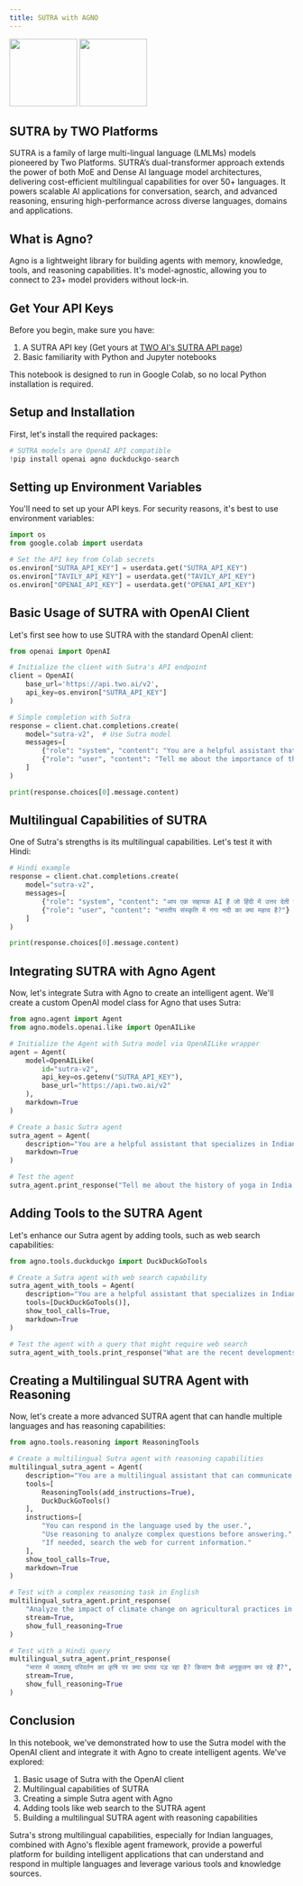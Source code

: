 ```yaml
---
title: SUTRA with AGNO
---
```


<div style={{ display: "flex", alignItems: "center", gap: "40px" }}>
  <img
    src="https://play-lh.googleusercontent.com/_O9p4Z4yucA2NLmZBu9mTJCuBwXeT9NcbtrDN6I8gKlkIPRySV0adOmbyipjSj9Gew"
    width="120"
  />
  <img
    src="https://images.crunchbase.com/image/upload/c_pad,f_auto,q_auto:eco,dpr_1/fc52752016ff487da8e4686a2b7fcb6d"
    width="120"
  />
</div>

## SUTRA by TWO Platforms

SUTRA is a family of large multi-lingual language (LMLMs) models pioneered
by Two Platforms. SUTRA’s dual-transformer approach extends the power of
both MoE and Dense AI language model architectures, delivering
cost-efficient multilingual capabilities for over 50+ languages. It powers
scalable AI applications for conversation, search, and advanced reasoning,
ensuring high-performance across diverse languages, domains and
applications.

## What is Agno?

Agno is a lightweight library for building agents with memory,
knowledge, tools, and reasoning capabilities. It's model-agnostic,
allowing you to connect to 23+ model providers without lock-in.

## Get Your API Keys

Before you begin, make sure you have:

1.  A SUTRA API key (Get yours at [TWO AI's SUTRA API
    page](https://www.two.ai/sutra/api))
2.  Basic familiarity with Python and Jupyter notebooks

This notebook is designed to run in Google Colab, so no local Python
installation is required.

## Setup and Installation

First, let's install the required packages:

```python
# SUTRA models are OpenAI API compatible
!pip install openai agno duckduckgo-search
```

## Setting up Environment Variables

You'll need to set up your API keys. For security reasons, it's best to
use environment variables:

```python
import os
from google.colab import userdata

# Set the API key from Colab secrets
os.environ["SUTRA_API_KEY"] = userdata.get("SUTRA_API_KEY")
os.environ["TAVILY_API_KEY"] = userdata.get("TAVILY_API_KEY")
os.environ["OPENAI_API_KEY"] = userdata.get("OPENAI_API_KEY")
```

## Basic Usage of SUTRA with OpenAI Client

Let's first see how to use SUTRA with the standard OpenAI client:

```python
from openai import OpenAI

# Initialize the client with Sutra's API endpoint
client = OpenAI(
    base_url='https://api.two.ai/v2',
    api_key=os.environ["SUTRA_API_KEY"]
)

# Simple completion with Sutra
response = client.chat.completions.create(
    model="sutra-v2",  # Use Sutra model
    messages=[
        {"role": "system", "content": "You are a helpful assistant that specializes in Indian languages and culture."},
        {"role": "user", "content": "Tell me about the importance of the Ganga river in Indian culture."}
    ]
)

print(response.choices[0].message.content)
```

## Multilingual Capabilities of SUTRA

One of Sutra's strengths is its multilingual capabilities. Let's test it
with Hindi:

```python
# Hindi example
response = client.chat.completions.create(
    model="sutra-v2",
    messages=[
        {"role": "system", "content": "आप एक सहायक AI हैं जो हिंदी में उत्तर देती है।"},
        {"role": "user", "content": "भारतीय संस्कृति में गंगा नदी का क्या महत्व है?"}
    ]
)

print(response.choices[0].message.content)
```

## Integrating SUTRA with Agno Agent

Now, let's integrate Sutra with Agno to create an intelligent agent.
We'll create a custom OpenAI model class for Agno that uses Sutra:

```python
from agno.agent import Agent
from agno.models.openai.like import OpenAILike

# Initialize the Agent with Sutra model via OpenAILike wrapper
agent = Agent(
    model=OpenAILike(
        id="sutra-v2",
        api_key=os.getenv("SUTRA_API_KEY"),
        base_url="https://api.two.ai/v2"
    ),
    markdown=True
)

# Create a basic Sutra agent
sutra_agent = Agent(
    description="You are a helpful assistant that specializes in Indian languages and culture.",
    markdown=True
)

# Test the agent
sutra_agent.print_response("Tell me about the history of yoga in India.", stream=True)
```

## Adding Tools to the SUTRA Agent

Let's enhance our Sutra agent by adding tools, such as web search
capabilities:

```python
from agno.tools.duckduckgo import DuckDuckGoTools

# Create a Sutra agent with web search capability
sutra_agent_with_tools = Agent(
    description="You are a helpful assistant that specializes in Indian languages, culture, and current events.",
    tools=[DuckDuckGoTools()],
    show_tool_calls=True,
    markdown=True
)

# Test the agent with a query that might require web search
sutra_agent_with_tools.print_response("What are the recent developments in India's space program in hindi?", stream=True)
```

## Creating a Multilingual SUTRA Agent with Reasoning

Now, let's create a more advanced SUTRA agent that can handle multiple
languages and has reasoning capabilities:

```python
from agno.tools.reasoning import ReasoningTools

# Create a multilingual Sutra agent with reasoning capabilities
multilingual_sutra_agent = Agent(
    description="You are a multilingual assistant that can communicate in various Indian languages and has strong reasoning abilities.",
    tools=[
        ReasoningTools(add_instructions=True),
        DuckDuckGoTools()
    ],
    instructions=[
        "You can respond in the language used by the user.",
        "Use reasoning to analyze complex questions before answering.",
        "If needed, search the web for current information."
    ],
    show_tool_calls=True,
    markdown=True
)

# Test with a complex reasoning task in English
multilingual_sutra_agent.print_response(
    "Analyze the impact of climate change on agricultural practices in India. What adaptations are farmers making?",
    stream=True,
    show_full_reasoning=True
)
```

```python
# Test with a Hindi query
multilingual_sutra_agent.print_response(
    "भारत में जलवायु परिवर्तन का कृषि पर क्या प्रभाव पड़ रहा है? किसान कैसे अनुकूलन कर रहे हैं?",
    stream=True,
    show_full_reasoning=True
)
```

## Conclusion

In this notebook, we've demonstrated how to use the Sutra model with the
OpenAI client and integrate it with Agno to create intelligent agents.
We've explored:

1.  Basic usage of Sutra with the OpenAI client
2.  Multilingual capabilities of SUTRA
3.  Creating a simple Sutra agent with Agno
4.  Adding tools like web search to the SUTRA agent
5.  Building a multilingual SUTRA agent with reasoning capabilities

Sutra's strong multilingual capabilities, especially for Indian
languages, combined with Agno's flexible agent framework, provide a
powerful platform for building intelligent applications that can
understand and respond in multiple languages and leverage various tools
and knowledge sources.
